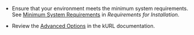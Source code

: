 * Ensure that your environment meets the minimum system requirements. See [Minimum System Requirements](/enterprise/installing-general-requirements#minimum-system-requirements) in _Requirements for Installation_.

* Review the [Advanced Options](https://kurl.sh/docs/install-with-kurl/advanced-options) in the kURL documentation.